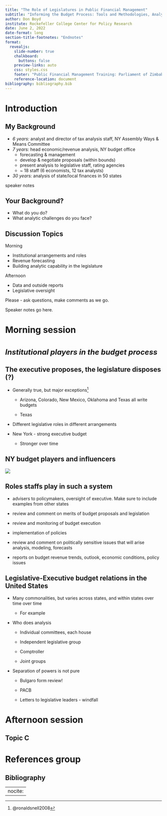 ```yaml
---
title: "The Role of Legislatures in Public Financial Management"
subtitle: "Informing the Budget Process: Tools and Methodologies, Analysis and Reports"
author: Don Boyd
institute: Rockefeller College Center for Policy Research
date: June 2, 2022
date-format: long
section-title-footnotes: "Endnotes"
format:
  revealjs: 
    slide-number: true
    chalkboard: 
      buttons: false
    preview-links: auto
    css: styles.css
    footer: "Public Financial Management Training: Parliament of Zimbabwe"
    reference-location: document
bibliography: bibliography.bib
---
```


# Introduction

## My Background

<!-- ::: incremental -->

-   *6 years:* analyst and director of tax analysis staff, NY Assembly Ways & Means Committee
-   *7 years:* head economic/revenue analysis, NY budget office
    -   forecasting & management
    -   develop & negotiate proposals (within bounds)
    -   present analysis to legislative staff, rating agencies
    -   \~ 18 staff (6 economists, 12 tax analysts)
-   *30 years:* analysis of state/local finances in 50 states

<!-- ::: -->

::: notes
speaker notes
:::

## Your Background?

-   What do you do?
-   What analytic challenges do you face?

<!--# this is a comment -->

## Discussion Topics

Morning

-   Institutional arrangements and roles
-   Revenue forecasting
-   Building analytic capability in the legislature

Afternoon

-   Data and outside reports
-   Legislative oversight

Please - ask questions, make comments as we go.

::: notes
Speaker notes go here.
:::

# Morning session

# <span style="font-size:.85em;">*Institutional players in the budget process*

</span>

## The executive proposes, the legislature disposes (?)

-   Generally true, but major exceptions[^1]

    -   Arizona, Colorado, New Mexico, Oklahoma and Texas all write budgets

    -   Texas

-   Different legislative roles in different arrangements

-   New York - strong executive budget

    -   Stronger over time

[^1]: @ronaldsnell2008

## NY budget players and influencers

![](images/Stylized%20budget%20players_no%20title.svg)

## Roles staffs play in such a system

-   advisers to policymakers, oversight of executive. Make sure to include examples from other states

-   review and comment on merits of budget proposals and legislation

-   review and monitoring of budget execution

-   implementation of policies

-   review and comment on politically sensitive issues that will arise analysis, modeling, forecasts

-   reports on budget revenue trends, outlook, economic conditions, policy issues

## Legislative-Executive budget relations in the United States

-   Many commonalities, but varies across states, and within states over time over time

    -   For example

-   Who does analysis

    -   Individual committees, each house

    -   Independent legislative group

    -   Comptroller

    -   Joint groups

-   Separation of powers is not pure

    -   Bulgaro form review!

    -   PACB

    -   Letters to legislative leaders - windfall

# Afternoon session

## Topic C

```{=html}
<!-- Links
https://lucid.app/documents#/dashboard

https://quarto.org/docs/presentations/revealjs/
https://quarto.org/docs/reference/formats/presentations/revealjs.html
https://revealjs.com/layout/ 


https://quarto.org/docs/presentations/revealjs/index.html#content-overflow
## Slide Title {.smaller}
## Slide Title {.scrollable}

https://quarto.org/docs/presentations/index.html#incremental-lists

-->
```
# References group

## Bibliography

::: {#refs}
:::

---
nocite:
---
